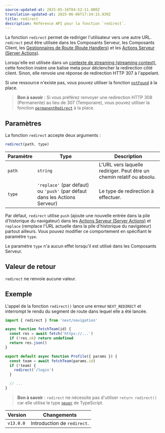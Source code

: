 ```yaml
---
source-updated-at: 2025-05-16T04:52:11.000Z
translation-updated-at: 2025-06-06T17:34:15.939Z
title: redirect
description: Référence API pour la fonction `redirect`.
---
```


La fonction `redirect` permet de rediriger l'utilisateur vers une autre URL. `redirect` peut être utilisée dans les Composants Serveur, les Composants Client, les [Gestionnaires de Route (Route Handlers)](/docs/app/building-your-application/routing/route-handlers) et les [Actions Serveur (Server Actions)](/docs/app/building-your-application/data-fetching/forms-and-mutations).

Lorsqu'elle est utilisée dans un [contexte de streaming (streaming context)](/docs/app/building-your-application/routing/loading-ui-and-streaming#what-is-streaming), cette fonction insère une balise meta pour déclencher la redirection côté client. Sinon, elle renvoie une réponse de redirection HTTP 307 à l'appelant.

Si une ressource n'existe pas, vous pouvez utiliser la fonction [`notFound`](/docs/app/api-reference/functions/not-found) à la place.

> **Bon à savoir** : Si vous préférez renvoyer une redirection HTTP 308 (Permanente) au lieu de 307 (Temporaire), vous pouvez utiliser la fonction [`permanentRedirect`](/docs/app/api-reference/functions/permanentRedirect) à la place.

## Paramètres

La fonction `redirect` accepte deux arguments :

```js
redirect(path, type)
```

| Paramètre | Type                                                          | Description                                                 |
| --------- | ------------------------------------------------------------- | ----------------------------------------------------------- |
| `path`    | `string`                                                      | L'URL vers laquelle rediriger. Peut être un chemin relatif ou absolu. |
| `type`    | `'replace'` (par défaut) ou `'push'` (par défaut dans les Actions Serveur) | Le type de redirection à effectuer.                            |

Par défaut, `redirect` utilise `push` (ajoute une nouvelle entrée dans la pile d'historique du navigateur) dans les [Actions Serveur (Server Actions)](/docs/app/building-your-application/data-fetching/forms-and-mutations) et `replace` (remplace l'URL actuelle dans la pile d'historique du navigateur) partout ailleurs. Vous pouvez modifier ce comportement en spécifiant le paramètre `type`.

Le paramètre `type` n'a aucun effet lorsqu'il est utilisé dans les Composants Serveur.

## Valeur de retour

`redirect` ne renvoie aucune valeur.

## Exemple

L'appel de la fonction `redirect()` lance une erreur `NEXT_REDIRECT` et interrompt le rendu du segment de route dans lequel elle a été lancée.

```jsx filename="app/team/[id]/page.js"
import { redirect } from 'next/navigation'

async function fetchTeam(id) {
  const res = await fetch('https://...')
  if (!res.ok) return undefined
  return res.json()
}

export default async function Profile({ params }) {
  const team = await fetchTeam(params.id)
  if (!team) {
    redirect('/login')
  }

  // ...
}
```

> **Bon à savoir** : `redirect` ne nécessite pas d'utiliser `return redirect()` car elle utilise le type [`never`](https://www.typescriptlang.org/docs/handbook/2/functions.html#never) de TypeScript.

| Version   | Changements                |
| --------- | ---------------------- |
| `v13.0.0` | Introduction de `redirect`. |